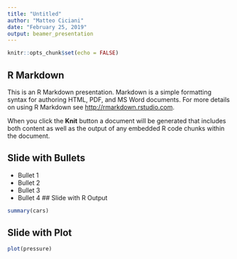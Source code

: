 ```yaml
---
title: "Untitled"
author: "Matteo Ciciani"
date: "February 25, 2019"
output: beamer_presentation
---
```


```r
knitr::opts_chunk$set(echo = FALSE)
```

## R Markdown

This is an R Markdown presentation. Markdown is a simple formatting syntax for authoring HTML, PDF, and MS Word documents. For more details on using R Markdown see <http://rmarkdown.rstudio.com>.

When you click the **Knit** button a document will be generated that includes both content as well as the output of any embedded R code chunks within the document.

## Slide with Bullets

- Bullet 1
- Bullet 2
- Bullet 3
- Bullet 4
## Slide with R Output

```r
summary(cars)
```

## Slide with Plot

```r
plot(pressure)
```

